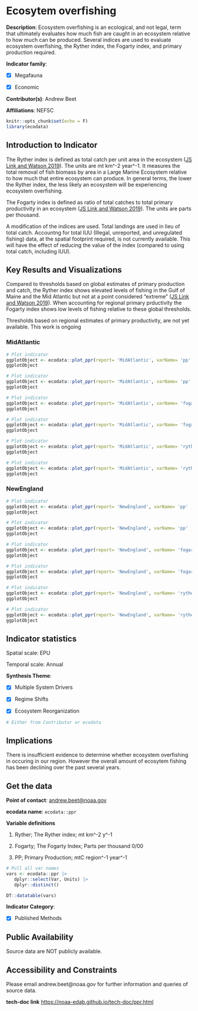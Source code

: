 # Ecosytem overfishing

**Description**: Ecosystem overfishing is an ecological, and not legal, term that ultimately evaluates how much fish are caught in an ecosystem relative to how much can be produced. Several indices are used to evaluate ecosystem overfishing, the Ryther index, the Fogarty index, and primary production required.

**Indicator family**: 

- [X] Megafauna
- [X] Economic


**Contributor(s)**: Andrew Beet

**Affiliations**: NEFSC

```{r echo=FALSE}
knitr::opts_chunk$set(echo = F)
library(ecodata)
```
## Introduction to Indicator
The Ryther index is defined as total catch per unit area in the ecosystem ([JS Link and Watson 2019](https://noaa-edab.github.io/tech-doc/ecosystem-overfishing.html#ref-link2019eof)). The units are mt km^-2 year^-1. It measures the total removal of fish biomass by area in a Large Marine Ecosystem relative to how much that entire ecosystem can produce.  In general terms, the lower the Ryther index, the less likely an ecosystem will be experiencing ecosystem overfishing.

The Fogarty index is defined as ratio of total catches to total primary productivity in an ecosystem ([JS Link and Watson 2019](https://noaa-edab.github.io/tech-doc/ecosystem-overfishing.html#ref-link2019eof)). The units are parts per thousand.

A modification of the indices are used. Total landings are used in lieu of total catch. Accountng for total IUU (Illegal, unreported, and unregulated fishing) data, at the spatial footprint required, is not currently available. This will have the effect of reducing the value of the index (compared to using total catch, including IUU).

## Key Results and Visualizations
Compared to thresholds based on global estimates of primary production and catch, the Ryther index shows elevated levels of fishing in the Gulf of Maine and the Mid Atlantic but not at a point considered "extreme" ([JS Link and Watson 2019](https://noaa-edab.github.io/tech-doc/ecosystem-overfishing.html#ref-link2019eof)). When accounting for regional primary prductivity the Fogarty index shows low levels of fishing relative to these global thresholds.

Thresholds based on regional estimates of primary productivity, are not yet available. This work is ongoing

### MidAtlantic

```{r plot_pprMidAtlanticppglobal}
# Plot indicator
ggplotObject <- ecodata::plot_ppr(report= 'MidAtlantic', varName= 'pp' ,threshold= 'global')
ggplotObject
```

```{r plot_pprMidAtlanticppregional}
# Plot indicator
ggplotObject <- ecodata::plot_ppr(report= 'MidAtlantic', varName= 'pp' ,threshold= 'regional')
ggplotObject
```

```{r plot_pprMidAtlanticfogartyglobal}
# Plot indicator
ggplotObject <- ecodata::plot_ppr(report= 'MidAtlantic', varName= 'fogarty' ,threshold= 'global')
ggplotObject
```

```{r plot_pprMidAtlanticfogartyregional}
# Plot indicator
ggplotObject <- ecodata::plot_ppr(report= 'MidAtlantic', varName= 'fogarty' ,threshold= 'regional')
ggplotObject
```

```{r plot_pprMidAtlanticrytherglobal}
# Plot indicator
ggplotObject <- ecodata::plot_ppr(report= 'MidAtlantic', varName= 'ryther' ,threshold= 'global')
ggplotObject
```

```{r plot_pprMidAtlanticrytherregional}
# Plot indicator
ggplotObject <- ecodata::plot_ppr(report= 'MidAtlantic', varName= 'ryther' ,threshold= 'regional')
ggplotObject
```

### NewEngland

```{r plot_pprNewEnglandppglobal}
# Plot indicator
ggplotObject <- ecodata::plot_ppr(report= 'NewEngland', varName= 'pp' ,threshold= 'global')
ggplotObject
```

```{r plot_pprNewEnglandppregional}
# Plot indicator
ggplotObject <- ecodata::plot_ppr(report= 'NewEngland', varName= 'pp' ,threshold= 'regional')
ggplotObject
```

```{r plot_pprNewEnglandfogartyglobal}
# Plot indicator
ggplotObject <- ecodata::plot_ppr(report= 'NewEngland', varName= 'fogarty' ,threshold= 'global')
ggplotObject
```

```{r plot_pprNewEnglandfogartyregional}
# Plot indicator
ggplotObject <- ecodata::plot_ppr(report= 'NewEngland', varName= 'fogarty' ,threshold= 'regional')
ggplotObject
```

```{r plot_pprNewEnglandrytherglobal}
# Plot indicator
ggplotObject <- ecodata::plot_ppr(report= 'NewEngland', varName= 'ryther' ,threshold= 'global')
ggplotObject
```

```{r plot_pprNewEnglandrytherregional}
# Plot indicator
ggplotObject <- ecodata::plot_ppr(report= 'NewEngland', varName= 'ryther' ,threshold= 'regional')
ggplotObject
```


## Indicator statistics 
Spatial scale: EPU

Temporal scale: Annual

**Synthesis Theme**:

- [X] Multiple System Drivers
- [X] Regime Shifts
- [X] Ecosystem Reorganization


```{r autostats_ppr}
# Either from Contributor or ecodata
```

## Implications
There is insufficient evidence to determine whether ecosystem overfishing in occuring in our region. However the overall amount  of ecosytem fishing has been declining over the past several years.

## Get the data

**Point of contact**: [andrew.beet@noaa.gov](mailto:andrew.beet@noaa.gov){.email}

**ecodata name**: `ecodata::ppr`

**Variable definitions**

1. Ryther; The Ryther index; mt km^-2 y^-1 
2. Fogarty; The Fogarty Index; Parts per thousand 0/00 
3. PP; Primary Production; mtC region^-1 year^-1

```{r vars_ppr}
# Pull all var names
vars <- ecodata::ppr |>
   dplyr::select(Var, Units) |>
   dplyr::distinct()

DT::datatable(vars)
```
**Indicator Category**:

- [X] Published Methods


## Public Availability

Source data are NOT publicly available.

## Accessibility and Constraints

Please email andrew.beet@noaa.gov for further information and queries of source data.

**tech-doc link**
<https://noaa-edab.github.io/tech-doc/ppr.html>

